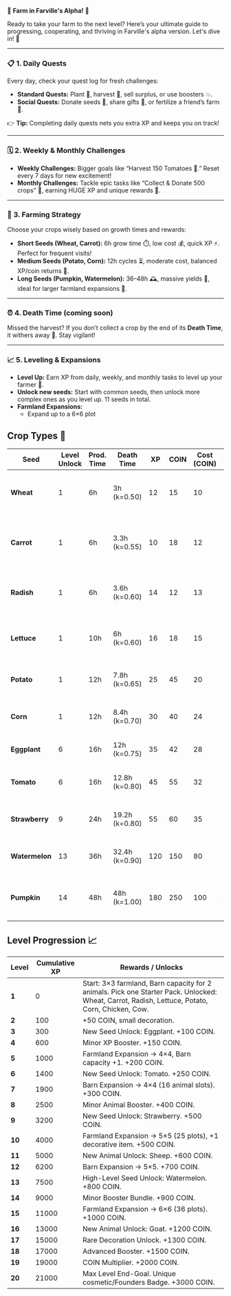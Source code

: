 🌱 **Farm in Farville's Alpha!** 🌱

Ready to take your farm to the next level? Here’s your ultimate guide to progressing, cooperating, and thriving in Farville's alpha version. Let's dive in! 🚀

---

### 📋 1. Daily Quests
Every day, check your quest log for fresh challenges:

- **Standard Quests:** Plant 🌾, harvest 🌽, sell surplus, or use boosters 💥.
- **Social Quests:** Donate seeds 🌱, share gifts 🎁, or fertilize a friend’s farm 🚜.

👉 **Tip:** Completing daily quests nets you extra XP and keeps you on track!

---

### 🗓️ 2. Weekly & Monthly Challenges
- **Weekly Challenges:** Bigger goals like “Harvest 150 Tomatoes 🍅.” Reset every 7 days for new excitement!
- **Monthly Challenges:** Tackle epic tasks like “Collect & Donate 500 crops” 🌾, earning HUGE XP and unique rewards 🎉.

---

### 🌾 3. Farming Strategy
Choose your crops wisely based on growth times and rewards:

- **Short Seeds (Wheat, Carrot):** 6h grow time ⏱️, low cost 💰, quick XP ⚡. Perfect for frequent visits!
- **Medium Seeds (Potato, Corn):** 12h cycles ⏳, moderate cost, balanced XP/coin returns 💎.
- **Long Seeds (Pumpkin, Watermelon):** 36–48h 🕰️, massive yields 🍉, ideal for larger farmland expansions 🌱.

---

### ⏰ 4. Death Time (coming soon)
Missed the harvest? If you don’t collect a crop by the end of its **Death Time**, it withers away 🥀. Stay vigilant!

---

### 📈 5. Leveling & Expansions
- **Level Up:** Earn XP from daily, weekly, and monthly tasks to level up your farmer 🚀.
- **Unlock new seeds:** Start with common seeds, then unlock more complex ones as you level up. 11 seeds in total.
- **Farmland Expansions:** 
  - Expand up to a 6×6 plot 


## Crop Types 🌽

| **Seed** | Level Unlock | **Prod. Time** | **Death Time** | **XP** | **COIN** | Cost (COIN) | **XP/hour** | **COIN/hour** | **Notes** |
| --- | --- | --- | --- | --- | --- | --- | --- | --- | --- |
| **Wheat** | 1 | 6h | 3h (k=0.50) | 12 | 15 | 10 | 2.0 | 2.5 | Basic feed crop with quick cycle—dies if ignored after 3h |
| **Carrot** | 1 | 6h | 3.3h (k=0.55) | 10 | 18 | 12 | 1.67 | 3.0 | Quick harvest with animal synergy (+10% XP when used as feed) |
| **Radish** | 1 | 6h | 3.6h (k=0.60) | 14 | 12 | 13 | 2.33 | 2.0 | Short-cycle root crop—higher XP but lower COIN yield |
| **Lettuce** | 1 | 10h | 6h (k=0.60) | 16 | 18 | 15 | 1.60 | 1.8 | Mid-length crop with weather growth bonuses |
| **Potato** | 1 | 12h | 7.8h (k=0.65) | 25 | 45 | 20 | 2.08 | 3.75 | High-value tuber with strict harvest window |
| **Corn** | 1 | 12h | 8.4h (k=0.70) | 30 | 40 | 24 | 2.50 | 3.33 | Versatile crop for feed/trade with balanced returns |
| **Eggplant** | 6 | 16h | 12h (k=0.75) | 35 | 42 | 28 | 2.19 | 2.63 | Mid-length crop ideal for cooking/quests |
| **Tomato** | 6 | 16h | 12.8h (k=0.80) | 45 | 55 | 32 | 2.81 | 3.44 | Mid-length crop with rare Golden Tomato bonus |
| **Strawberry** | 9 | 24h | 19.2h (k=0.80) | 55 | 60 | 35 | 2.29 | 2.50 | Daily harvest with jam/confection bonuses |
| **Watermelon** | 13 | 36h | 32.4h (k=0.90) | 120 | 150 | 80 | 3.33 | 4.17 | Long-cycle crop—sharing grants friend feed refresh |
| **Pumpkin** | 14 | 48h | 48h (k=1.00) | 180 | 250 | 100 | 4.3 | 2.8 | Premium Halloween crop with orchard-style harvest |

## Level Progression 📈

| **Level** | **Cumulative XP** | **Rewards / Unlocks** |
| --- | --- | --- |
| **1** | 0 | Start: 3×3 farmland, Barn capacity for 2 animals. Pick one Starter Pack. Unlocked: Wheat, Carrot, Radish, Lettuce, Potato, Corn, Chicken, Cow. |
| **2** | 100 | +50 COIN, small decoration. |
| **3** | 300 | New Seed Unlock: Eggplant. +100 COIN. |
| **4** | 600 | Minor XP Booster. +150 COIN. |
| **5** | 1000 | Farmland Expansion → 4×4, Barn capacity +1. +200 COIN. |
| **6** | 1400 | New Seed Unlock: Tomato. +250 COIN. |
| **7** | 1900 | Barn Expansion → 4×4 (16 animal slots). +300 COIN. |
| **8** | 2500 | Minor Animal Booster. +400 COIN. |
| **9** | 3200 | New Seed Unlock: Strawberry. +500 COIN. |
| **10** | 4000 | Farmland Expansion → 5×5 (25 plots), +1 decorative item. +500 COIN. |
| **11** | 5000 | New Animal Unlock: Sheep. +600 COIN. |
| **12** | 6200 | Barn Expansion → 5×5. +700 COIN. |
| **13** | 7500 | High-Level Seed Unlock: Watermelon. +800 COIN. |
| **14** | 9000 | Minor Booster Bundle. +900 COIN. |
| **15** | 11000 | Farmland Expansion → 6×6 (36 plots). +1000 COIN. |
| **16** | 13000 | New Animal Unlock: Goat. +1200 COIN. |
| **17** | 15000 | Rare Decoration Unlock. +1300 COIN. |
| **18** | 17000 | Advanced Booster. +1500 COIN. |
| **19** | 19000 | COIN Multiplier. +2000 COIN. |
| **20** | 21000 | Max Level End-Goal. Unique cosmetic/Founders Badge. +3000 COIN. |
